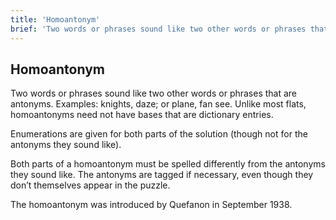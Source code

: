 ```yaml
---
title: 'Homoantonym'
brief: 'Two words or phrases sound like two other words or phrases that are antonyms.'
---
```


## Homoantonym

Two words or phrases sound like two other words or phrases that are antonyms. Examples: <Example>knights, daze</Example>; or <Example>plane, fan see</Example>. Unlike most flats, homoantonyms need not have bases that are dictionary entries.

Enumerations are given for both parts of the solution (though not for the antonyms they sound like).

Both parts of a homoantonym must be spelled differently from the antonyms they sound like. The antonyms are tagged if necessary, even though they don’t themselves appear in the puzzle.

The homoantonym was introduced by Quefanon in September 1938.